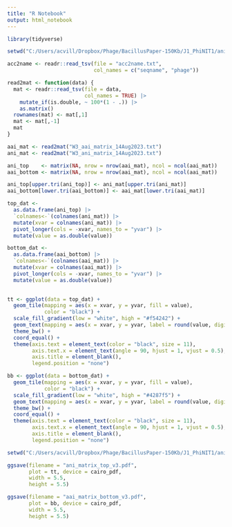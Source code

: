 ```yaml
---
title: "R Notebook"
output: html_notebook
---
```


```r
library(tidyverse)
```

```r
setwd("C:/Users/acvill/Dropbox/Phage/BacillusPaper-150Kb/J1_PhiNIT1/ani_aai_matrix/")

acc2name <- readr::read_tsv(file = "acc2name.txt",
                            col_names = c("seqname", "phage"))

read2mat <- function(data) {
  mat <- readr::read_tsv(file = data,
                         col_names = TRUE) |>
    mutate_if(is.double, ~ 100*(1 - .)) |>
    as.matrix()
  rownames(mat) <- mat[,1]
  mat <- mat[,-1]
  mat
}

aai_mat <- read2mat("W3_aai_matrix_14Aug2023.txt")
ani_mat <- read2mat("W3_ani_matrix_14Aug2023.txt")

ani_top    <- matrix(NA, nrow = nrow(aai_mat), ncol = ncol(aai_mat))
aai_bottom <- matrix(NA, nrow = nrow(aai_mat), ncol = ncol(aai_mat))

ani_top[upper.tri(ani_top)] <- ani_mat[upper.tri(ani_mat)]
aai_bottom[lower.tri(aai_bottom)] <- aai_mat[lower.tri(aai_mat)]

top_dat <- 
  as.data.frame(ani_top) |>
  `colnames<-`(colnames(ani_mat)) |>
  mutate(xvar = colnames(ani_mat)) |>
  pivot_longer(cols = -xvar, names_to = "yvar") |>
  mutate(value = as.double(value))

bottom_dat <- 
  as.data.frame(aai_bottom) |>
  `colnames<-`(colnames(aai_mat)) |>
  mutate(xvar = colnames(aai_mat)) |>
  pivot_longer(cols = -xvar, names_to = "yvar") |>
  mutate(value = as.double(value))
  
```

```r
tt <- ggplot(data = top_dat) +
  geom_tile(mapping = aes(x = xvar, y = yvar, fill = value),
            color = "black") +
  scale_fill_gradient(low = "white", high = "#f54242") +
  geom_text(mapping = aes(x = xvar, y = yvar, label = round(value, digits = 1))) +
  theme_bw() +
  coord_equal() +
  theme(axis.text = element_text(color = "black", size = 11),
        axis.text.x = element_text(angle = 90, hjust = 1, vjust = 0.5),
        axis.title = element_blank(),
        legend.position = "none")

bb <- ggplot(data = bottom_dat) +
  geom_tile(mapping = aes(x = xvar, y = yvar, fill = value),
            color = "black") +
  scale_fill_gradient(low = "white", high = "#4287f5") +
  geom_text(mapping = aes(x = xvar, y = yvar, label = round(value, digits = 1))) +
  theme_bw() +
  coord_equal() +
  theme(axis.text = element_text(color = "black", size = 11),
        axis.text.x = element_text(angle = 90, hjust = 1, vjust = 0.5),
        axis.title = element_blank(),
        legend.position = "none")

setwd("C:/Users/acvill/Dropbox/Phage/BacillusPaper-150Kb/J1_PhiNIT1/ani_aai_matrix/")

ggsave(filename = "ani_matrix_top_v3.pdf",
       plot = tt, device = cairo_pdf,
       width = 5.5,
       height = 5.5)

ggsave(filename = "aai_matrix_bottom_v3.pdf",
       plot = bb, device = cairo_pdf,
       width = 5.5,
       height = 5.5)
```

